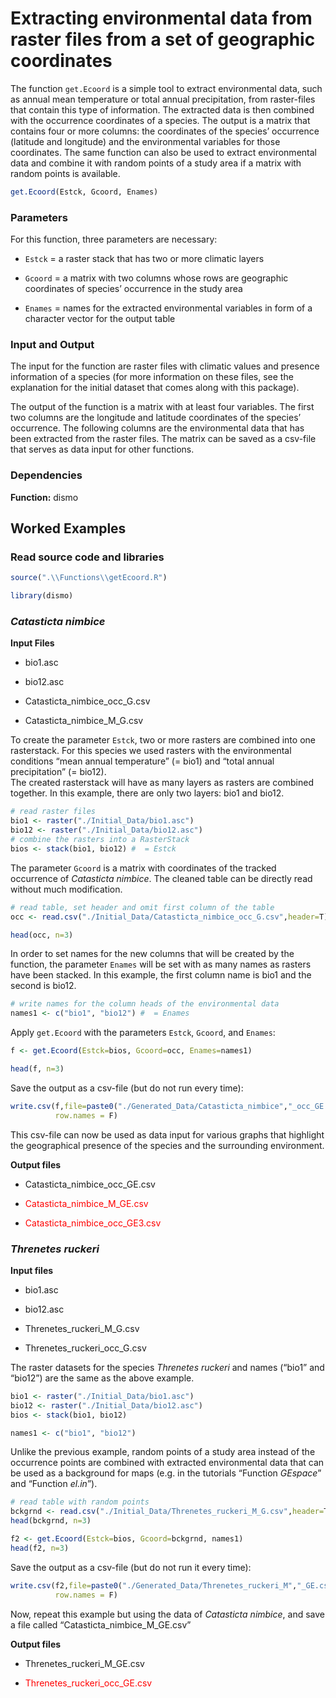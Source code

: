 
# Extracting environmental data from raster files from a set of geographic coordinates

The function `get.Ecoord` is a simple tool to extract environmental data, such as annual mean temperature or total annual precipitation, from raster-files that contain this type of information. The extracted data is then combined with the occurrence coordinates of a species. The output is a matrix that contains four or more columns: the coordinates of the species' occurrence (latitude and longitude) and the environmental variables for those coordinates. The same function can also be used to extract environmental data and combine it with random points of a study area if a matrix with random points is available.
```r
get.Ecoord(Estck, Gcoord, Enames)
```
  
  
### Parameters

For this function, three parameters are necessary:

- `Estck` = a raster stack that has two or more climatic layers

- `Gcoord` = a matrix with two columns whose rows are geographic coordinates of species' occurrence in the study area

- `Enames` = names for the extracted environmental variables in form of a character vector for the output table


### Input and Output

The input for the function are raster files with climatic values and presence information of a species (for more information on these files, see the explanation for the initial dataset that comes along with this package). 

The output of the function is a matrix with at least four variables. The first two columns are the longitude and latitude coordinates of the species' occurrence. The following columns are the environmental data that has been extracted from the raster files. The matrix can be saved as a csv-file that serves as data input for other functions.


### Dependencies 

**Function:** dismo

  
## Worked Examples

### Read source code and libraries
```r
source(".\\Functions\\getEcoord.R")
```

```r
library(dismo)
```
  
### *Catasticta nimbice*


**Input Files**

* bio1.asc

* bio12.asc

* Catasticta_nimbice_occ_G.csv

* Catasticta_nimbice_M_G.csv


To create the parameter `Estck`, two or more rasters are combined into one rasterstack. For this species we used rasters with the environmental conditions "mean annual temperature" (= bio1) and "total annual precipitation" (= bio12).  
The created rasterstack will have as many layers as rasters are combined together. In this example, there are only two layers: bio1 and bio12.
```r

# read raster files
bio1 <- raster("./Initial_Data/bio1.asc")
bio12 <- raster("./Initial_Data/bio12.asc")
# combine the rasters into a RasterStack
bios <- stack(bio1, bio12) #  = Estck

```

The parameter `Gcoord` is a matrix with coordinates of the tracked occurrence of *Catasticta nimbice*. The cleaned table can be directly read without much modification.
```r
# read table, set header and omit first column of the table
occ <- read.csv("./Initial_Data/Catasticta_nimbice_occ_G.csv",header=T)[,-1] #  = Gcoord

head(occ, n=3)

```

In order to set names for the new columns that will be created by the function, the parameter `Enames` will be set with as many names as rasters have been stacked. In this example, the first column name is bio1 and the second is bio12. 
```r
# write names for the column heads of the environmental data
names1 <- c("bio1", "bio12") #  = Enames


```

Apply `get.Ecoord` with the parameters `Estck`, `Gcoord`, and `Enames`:
```r
f <- get.Ecoord(Estck=bios, Gcoord=occ, Enames=names1)

head(f, n=3)

```

Save the output as a csv-file (but do not run every time):
```r
write.csv(f,file=paste0("./Generated_Data/Catasticta_nimbice","_occ_GE.csv"),
          row.names = F)
```
This csv-file can now be used as data input for various graphs that highlight the geographical presence of the species and the surrounding environment.


**Output files**

- Catasticta_nimbice_occ_GE.csv

- <span style="color: red;">Catasticta_nimbice_M_GE.csv</span>

- <span style="color: red;">Catasticta_nimbice_occ_GE3.csv</span>


### *Threnetes ruckeri*

**Input files**


- bio1.asc

- bio12.asc

- Threnetes_ruckeri_M_G.csv

- Threnetes_ruckeri_occ_G.csv


The raster datasets for the species *Threnetes ruckeri* and names ("bio1" and "bio12") are the same as the above example.
```r
bio1 <- raster("./Initial_Data/bio1.asc") 
bio12 <- raster("./Initial_Data/bio12.asc") 
bios <- stack(bio1, bio12)

names1 <- c("bio1", "bio12") 

```
  
Unlike the previous example, random points of a study area instead of the occurrence points are combined with extracted environmental data that can be used as a background for maps (e.g. in the tutorials "Function *GEspace*" and "Function *el.in*").
```r
# read table with random points
bckgrnd <- read.csv("./Initial_Data/Threnetes_ruckeri_M_G.csv",header=T)
head(bckgrnd, n=3)

f2 <- get.Ecoord(Estck=bios, Gcoord=bckgrnd, names1) 
head(f2, n=3)
```

Save the output as a csv-file (but do not run it every time):
```r

write.csv(f2,file=paste0("./Generated_Data/Threnetes_ruckeri_M","_GE.csv"),
          row.names = F)
```

Now, repeat this example but using the data of *Catasticta nimbice*, and save a file called "Catasticta_nimbice_M_GE.csv"


**Output files**

- Threnetes_ruckeri_M_GE.csv

- <span style="color: red;">Threnetes_ruckeri_occ_GE.csv</span>

